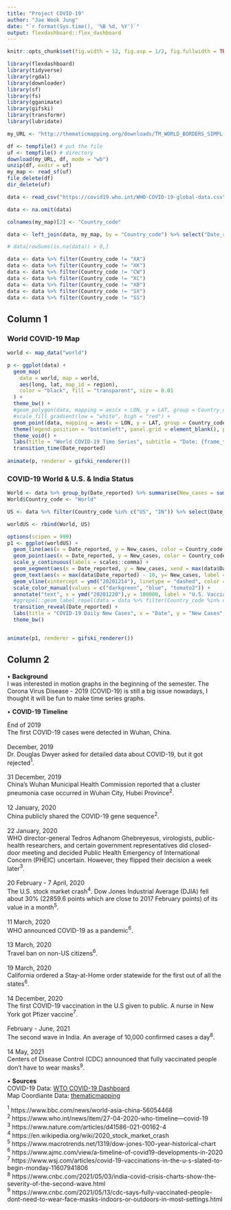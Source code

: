 ```yaml
---
title: "Project COVID-19"
author: "Jae Wook Jung"
date: "`r format(Sys.time(), '%B %d, %Y')`"
output: flexdashboard::flex_dashboard
---
```


```r
knitr::opts_chunk$set(fig.width = 12, fig.asp = 1/2, fig.fullwidth = TRUE)
```

```r
library(flexdashboard)
library(tidyverse)
library(rgdal)
library(downloader)
library(sf)
library(fs)
library(gganimate)
library(gifski)
library(transformr)
library(lubridate)
```

```r
my_URL <- "http://thematicmapping.org/downloads/TM_WORLD_BORDERS_SIMPL-0.3.zip"

df <- tempfile() # put the file
uf <- tempfile() # directory
download(my_URL, df, mode = "wb")
unzip(df, exdir = uf)
my_map <- read_sf(uf)
file_delete(df)
dir_delete(uf)

data <- read_csv("https://covid19.who.int/WHO-COVID-19-global-data.csv")

data <- na.omit(data)

colnames(my_map)[2] <- "Country_code"

data <- left_join(data, my_map, by = "Country_code") %>% select("Date_reported", "Country_code", "Country", "New_cases", "LON", "LAT", "geometry")

# data[rowSums(is.na(data)) > 0,]

data <- data %>% filter(Country_code != "XA")
data <- data %>% filter(Country_code != "XK")
data <- data %>% filter(Country_code != "CW")
data <- data %>% filter(Country_code != "XC")
data <- data %>% filter(Country_code != "XB")
data <- data %>% filter(Country_code != "SX")
data <- data %>% filter(Country_code != "SS")
```


## Column 1

### World COVID-19 Map

```r
world <- map_data("world")

p <- ggplot(data) +
  geom_map(
    data = world, map = world,
    aes(long, lat, map_id = region),
    color = "black", fill = "transparent", size = 0.01
  ) +
  theme_bw() +
  #geom_polygon(data, mapping = aes(x = LON, y = LAT, group = Country_code, fill = New_cases/ 100000)) +
  #scale_fill_gradient(low = "white", high = "red") +
  geom_point(data, mapping = aes(x = LON, y = LAT, group = Country_code, size = New_cases/ 100000), color = "red") +
  theme(legend.position = "bottomleft", panel.grid = element_blank(), panel.border = element_blank(), axis.text.x = element_blank(), axis.text.y = element_blank()) +
  theme_void() +
  labs(title = "World COVID-19 Time Series", subtitle = "Date: {frame_time}", size = "New Cases\n(100,000)") +
  transition_time(Date_reported)
  
animate(p, renderer = gifski_renderer())
```

### COVID-19 World & U.S. & India Status

```r
World <- data %>% group_by(Date_reported) %>% summarise(New_cases = sum(New_cases))
World$Country_code <- "World"

US <- data %>% filter(Country_code %in% c("US", "IN")) %>% select(Date_reported, New_cases, Country_code)

worldUS <- rbind(World, US)
```

```r
options(scipen = 999)
p1 <- ggplot(worldUS) +
  geom_line(aes(x = Date_reported, y = New_cases, color = Country_code, group = Country_code)) +
  geom_point(aes(x = Date_reported, y = New_cases, color = Country_code, group = Country_code), size = 1.5) +
  scale_y_continuous(labels = scales::comma) +
  geom_segment(aes(x = Date_reported, y = New_cases, xend = max(data$Date_reported), yend = New_cases, group = Country_code), linetype = 2, colour = 'grey') + 
  geom_text(aes(x = max(data$Date_reported) - 10, y= New_cases, label = New_cases, group = Country_code), hjust = 0) +
  geom_vline(xintercept = ymd("20201214"), linetype = "dashed", color = "red", size = 0.75) +
  scale_color_manual(values = c("darkgreen", "blue", "tomato2")) +
  annotate("text", x = ymd("20201220"),y = 100000, label = "U.S. Vacciantion Start", angle = 90, size = 3, color = "red") +
  #ggrepel::geom_label_repel(data = data %>% filter(Country_code %in% c("US", "GB", "IN")), mapping = aes(x = Date_reported, y = New_cases, label = New_cases), nudge_y = -2) +
  transition_reveal(Date_reported) +
  labs(title = "COVID-19 Daily New Cases", x = "Date", y = "New Cases", color = "none") +
  theme_bw()


animate(p1, renderer = gifski_renderer())
```

## Column 2

$\bullet$ $\textbf{Background}$\
I was interested in motion graphs in the beginning of the semester. The Corona Virus Disease - 2019 (COVID-19) is still a big issue nowadays, I thought it will be fun to make time series graphs.

$\bullet$ $\textbf{COVID-19 Timeline}$

End of 2019\
\setlength{\leftskip}{2cm}
   The first COVID-19 cases were detected in Wuhan, China.\
\setlength{\leftskip}{0pt}
\
December, 2019\
\setlength{\leftskip}{2cm}
   Dr. Douglas Dwyer asked for detailed data about COVID-19, but it got rejected$^1$.\
\setlength{\leftskip}{0pt}
\
31 December, 2019\
\setlength{\leftskip}{2cm}
  China's Wuhan Municipal Health Commission reported that a cluster pneumonia case occurred in Wuhan City, Hubei Province$^2$.\
\setlength{\leftskip}{0pt}
\
12 January, 2020\
\setlength{\leftskip}{2cm}
   China publicly shared the COVID-19 gene sequence$^2$.\
\setlength{\leftskip}{0pt}
\
22 January, 2020\
\setlength{\leftskip}{2cm}
   WHO director-general Tedros Adhanom Ghebreyesus, virologists, public-health researchers, and certain government representatives did closed-door meeting and decided Public Health Emergency of International Concern (PHEIC) uncertain. However, they flipped their decision a week later$^3$.\
\setlength{\leftskip}{0pt}
\
20 February - 7 April, 2020\
\setlength{\leftskip}{2cm}
   The U.S. stock market crash$^4$. Dow Jones Industrial Average (DJIA) fell about 30% (22859.6 points which are close to 2017 February points) of its value in a month$^5$.\
\setlength{\leftskip}{0pt}
\
11 March, 2020\
\setlength{\leftskip}{2cm}
   WHO announced COVID-19 as a pandemic$^6$.\
\setlength{\leftskip}{0pt}
\
13 March, 2020\
\setlength{\leftskip}{2cm}
   Travel ban on non-US citizens$^6$.\
\setlength{\leftskip}{0pt}
\
19 March, 2020\
\setlength{\leftskip}{2cm}
   California ordered a Stay-at-Home order statewide for the first out of all the states$^6$.\
\setlength{\leftskip}{0pt}
\
14 December, 2020\
\setlength{\leftskip}{2cm}
   The first COVID-19 vaccination in the U.S given to public. A nurse in New York got Pfizer vaccine$^7$.\
\setlength{\leftskip}{0pt}
\
February - June, 2021\
\setlength{\leftskip}{2cm}
   The second wave in India. An average of 10,000 confirmed cases a day$^8$.\
\setlength{\leftskip}{0pt}
\
14 May, 2021\
\setlength{\leftskip}{2cm}
   Centers of Disease Control (CDC) announced that fully vaccinated people don't have to wear masks$^9$.\
\setlength{\leftskip}{0pt}


$\bullet$ $\textbf{Sources}$\
COVID-19 Data: [WTO COVID-19 Dashboard](https://covid19.who.int/)\
Map Coordiante Data: [thematicmapping](http://thematicmapping.org)

$^1$ https://www.bbc.com/news/world-asia-china-56054468 \
$^2$ https://www.who.int/news/item/27-04-2020-who-timeline---covid-19 \
$^3$ https://www.nature.com/articles/d41586-021-00162-4 \
$^4$ https://en.wikipedia.org/wiki/2020_stock_market_crash \
$^5$ https://www.macrotrends.net/1319/dow-jones-100-year-historical-chart \
$^6$ https://www.ajmc.com/view/a-timeline-of-covid19-developments-in-2020 \
$^7$ https://www.wsj.com/articles/covid-19-vaccinations-in-the-u-s-slated-to-begin-monday-11607941806 \
$^8$ https://www.cnbc.com/2021/05/03/india-covid-crisis-charts-show-the-severity-of-the-second-wave.html \
$^9$ https://www.cnbc.com/2021/05/13/cdc-says-fully-vaccinated-people-dont-need-to-wear-face-masks-indoors-or-outdoors-in-most-settings.html

